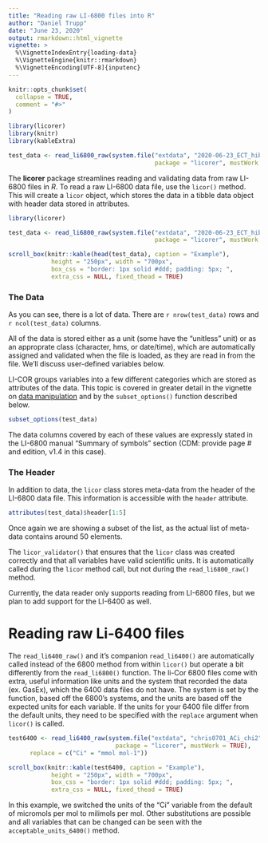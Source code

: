 ```yaml
---
title: "Reading raw LI-6800 files into R"
author: "Daniel Trupp"
date: "June 23, 2020"
output: rmarkdown::html_vignette
vignette: >
  %\VignetteIndexEntry{loading-data}
  %\VignetteEngine{knitr::rmarkdown}
  %\VignetteEncoding[UTF-8]{inputenc}
---
```


```r
knitr::opts_chunk$set(
  collapse = TRUE,
  comment = "#>"
)

library(licorer)
library(knitr)
library(kableExtra)

test_data <- read_li6800_raw(system.file("extdata", "2020-06-23_ECT_hib", 
                                         package = "licorer", mustWork = TRUE))

```

The **licorer** package streamlines reading and validating data from raw LI-6800 files in *R*. To read a raw LI-6800 data file, use the `licor()` method. This will create a `licor` object, which stores the data in a tibble data object with header data stored in attributes.  

```r
library(licorer)

test_data <- read_li6800_raw(system.file("extdata", "2020-06-23_ECT_hib", 
                                         package = "licorer", mustWork = TRUE))
```

```r
scroll_box(knitr::kable(head(test_data), caption = "Example"),
            height = "250px", width = "700px", 
            box_css = "border: 1px solid #ddd; padding: 5px; ", 
            extra_css = NULL, fixed_thead = TRUE)
```

### The Data

As you can see, there is a lot of data. There are `r nrow(test_data)` rows and `r ncol(test_data)` columns. 

All of the data is stored either as a unit (some have the "unitless" unit) or as an approprate class (character, hms, or date/time), which are automatically assigned and validated when the file is loaded, as they are read in from the file. We'll discuss user-defined variables below.

LI-COR groups variables into a few different categories which are stored as attributes of the data. This topic is covered in greater detail in the vignette on [data manipulation](data-manipulation.html) and by the `subset_options()` function described below.

```r
subset_options(test_data)
```

The data columns covered by each of these values are expressly stated in the LI-6800 manual "Summary of symbols" section (CDM: provide page # and edition, v1.4 in this case).  

### The Header

In addition to data, the `licor` class stores meta-data from the header of the LI-6800 data file. This information is accessible with the `header` attribute.

```r
attributes(test_data)$header[1:5]
```

Once again we are showing a subset of the list, as the actual list of meta-data
contains around 50 elements. 

The `licor_validator()` that ensures that the `licor` class was created correctly and that all variables have valid scientific units. It is automatically called during the `licor` method call, but not during the `read_li6800_raw()` method.

Currently, the data reader only supports reading from LI-6800 files, but we 
plan to add support for the LI-6400 as well.

# Reading raw Li-6400 files

The `read_li6400_raw()` and it's companion `read_li6400()` are automatically called instead of the 6800 method from within `licor()` but operate a bit differently from the `read_li6800()` function. The li-Cor 6800 files come with extra, useful information like units and the system that recorded the data (ex. GasEx), which the 6400 data files do not have. The system is set by the function, based off the 6800's systems, and the units are based off the expected units for each variable. If the units for your 6400 file differ from the default units, they need to be specified with the `replace` argument when `licor()` is called.

```r
test6400 <- read_li6400_raw(system.file("extdata", "chris0701_ACi_chi2", 
                              package = "licorer", mustWork = TRUE), 
      replace = c("Ci" = "mmol mol-1"))
```

```r

scroll_box(knitr::kable(test6400, caption = "Example"),
            height = "250px", width = "700px", 
            box_css = "border: 1px solid #ddd; padding: 5px; ", 
            extra_css = NULL, fixed_thead = TRUE)
```

In this example, we switched the units of the "Ci" variable from the default of micromols per mol to milimols per mol. Other substitutions are possible and all variables that can be changed can be seen with the `acceptable_units_6400()` method.
